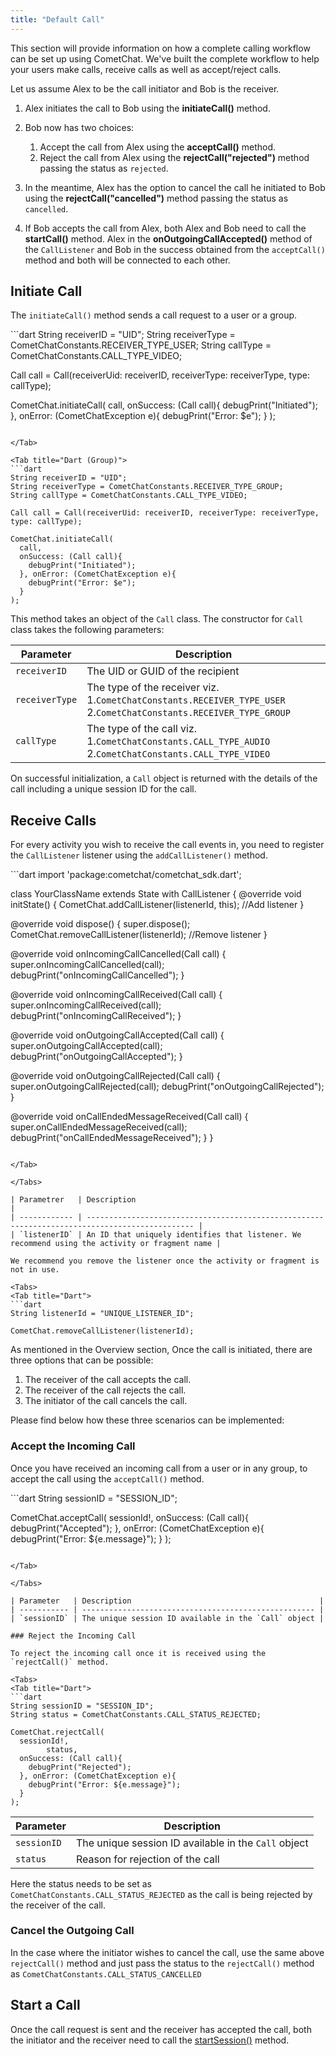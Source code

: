 ```yaml
---
title: "Default Call"
---
```




This section will provide information on how a complete calling workflow can be set up using CometChat. We've built the complete workflow to help your users make calls, receive calls as well as accept/reject calls.

Let us assume Alex to be the call initiator and Bob is the receiver.

1. Alex initiates the call to Bob using the **initiateCall()** method.

2. Bob now has two choices:

   1. Accept the call from Alex using the **acceptCall()** method.
   2. Reject the call from Alex using the **rejectCall("rejected")** method passing the status as `rejected`.

3. In the meantime, Alex has the option to cancel the call he initiated to Bob using the **rejectCall("cancelled")** method passing the status as `cancelled`.

4. If Bob accepts the call from Alex, both Alex and Bob need to call the **startCall()** method. Alex in the **onOutgoingCallAccepted()** method of the `CallListener` and Bob in the success obtained from the `acceptCall()` method and both will be connected to each other.

## Initiate Call

The `initiateCall()` method sends a call request to a user or a group.

<Tabs>
<Tab title="Dart (User)">
```dart
String receiverID = "UID";
String receiverType = CometChatConstants.RECEIVER_TYPE_USER;
String callType = CometChatConstants.CALL_TYPE_VIDEO;

Call call = Call(receiverUid: receiverID, receiverType: receiverType, type: callType);

CometChat.initiateCall(
  call,
  onSuccess: (Call call){
    debugPrint("Initiated");
  }, onError: (CometChatException e){
    debugPrint("Error: $e");
  }
);
```

</Tab>

<Tab title="Dart (Group)">
```dart
String receiverID = "UID";
String receiverType = CometChatConstants.RECEIVER_TYPE_GROUP;
String callType = CometChatConstants.CALL_TYPE_VIDEO;

Call call = Call(receiverUid: receiverID, receiverType: receiverType, type: callType);

CometChat.initiateCall(
  call,
  onSuccess: (Call call){
    debugPrint("Initiated");
  }, onError: (CometChatException e){
    debugPrint("Error: $e");
  }
);
```

</Tab>

</Tabs>

This method takes an object of the `Call` class. The constructor for `Call` class takes the following parameters:

| Parameter      | Description                                                                                                        |
| -------------- | ------------------------------------------------------------------------------------------------------------------ |
| `receiverID`   | The UID or GUID of the recipient                                                                                   |
| `receiverType` | The type of the receiver viz. 1.`CometChatConstants.RECEIVER_TYPE_USER` 2.`CometChatConstants.RECEIVER_TYPE_GROUP` |
| `callType`     | The type of the call viz. 1.`CometChatConstants.CALL_TYPE_AUDIO` 2.`CometChatConstants.CALL_TYPE_VIDEO`            |

On successful initialization, a `Call` object is returned with the details of the call including a unique session ID for the call.

## Receive Calls

For every activity you wish to receive the call events in, you need to register the `CallListener` listener using the `addCallListener()` method.

<Tabs>
<Tab title="Dart">
```dart
import 'package:cometchat/cometchat_sdk.dart';

class YourClassName extends State<YourClassName> with CallListener {
@override
void initState() {
    CometChat.addCallListener(listenerId, this);  //Add listener
}

@override
void dispose() {
  super.dispose();
		CometChat.removeCallListener(listenerId); //Remove listener
}

@override
void onIncomingCallCancelled(Call call) {
  super.onIncomingCallCancelled(call);
  debugPrint("onIncomingCallCancelled");
}

@override
void onIncomingCallReceived(Call call) {
  super.onIncomingCallReceived(call);
  debugPrint("onIncomingCallReceived");
}

@override
void onOutgoingCallAccepted(Call call) {
  super.onOutgoingCallAccepted(call);
  debugPrint("onOutgoingCallAccepted");
}

@override
void onOutgoingCallRejected(Call call) {
  super.onOutgoingCallRejected(call);
  debugPrint("onOutgoingCallRejected");
}

@override
void onCallEndedMessageReceived(Call call) {
  super.onCallEndedMessageReceived(call);
  debugPrint("onCallEndedMessageReceived");
}
}
```

</Tab>

</Tabs>

| Parametrer   | Description                                                                                    |
| ------------ | ---------------------------------------------------------------------------------------------- |
| `listenerID` | An ID that uniquely identifies that listener. We recommend using the activity or fragment name |

We recommend you remove the listener once the activity or fragment is not in use.

<Tabs>
<Tab title="Dart">
```dart
String listenerId = "UNIQUE_LISTENER_ID";

CometChat.removeCallListener(listenerId);
```

</Tab>

</Tabs>

As mentioned in the Overview section, Once the call is initiated, there are three options that can be possible:

1. The receiver of the call accepts the call.
2. The receiver of the call rejects the call.
3. The initiator of the call cancels the call.

Please find below how these three scenarios can be implemented:

### Accept the Incoming Call

Once you have received an incoming call from a user or in any group, to accept the call using the `acceptCall()` method.

<Tabs>
<Tab title="Dart">
```dart
String sessionID = "SESSION_ID";

CometChat.acceptCall(
  sessionId!,
  onSuccess: (Call call){
    debugPrint("Accepted");
  }, onError: (CometChatException e){
    debugPrint("Error: ${e.message}");
  }
);
```

</Tab>

</Tabs>

| Parameter   | Description                                          |
| ----------- | ---------------------------------------------------- |
| `sessionID` | The unique session ID available in the `Call` object |

### Reject the Incoming Call

To reject the incoming call once it is received using the `rejectCall()` method.

<Tabs>
<Tab title="Dart">
```dart
String sessionID = "SESSION_ID";
String status = CometChatConstants.CALL_STATUS_REJECTED;

CometChat.rejectCall(
  sessionId!,
		status,
  onSuccess: (Call call){
    debugPrint("Rejected");
  }, onError: (CometChatException e){
    debugPrint("Error: ${e.message}");
  }
);
```

</Tab>

</Tabs>

| Parameter   | Description                                          |
| ----------- | ---------------------------------------------------- |
| `sessionID` | The unique session ID available in the `Call` object |
| `status`    | Reason for rejection of the call                     |

Here the status needs to be set as `CometChatConstants.CALL_STATUS_REJECTED` as the call is being rejected by the receiver of the call.

### Cancel the Outgoing Call

In the case where the initiator wishes to cancel the call, use the same above `rejectCall()` method and just pass the status to the `rejectCall()` method as `CometChatConstants.CALL_STATUS_CANCELLED`

## Start a Call

Once the call request is sent and the receiver has accepted the call, both the initiator and the receiver need to call the [startSession()](/sdk/flutter/direct-call#start-call-session) method.
